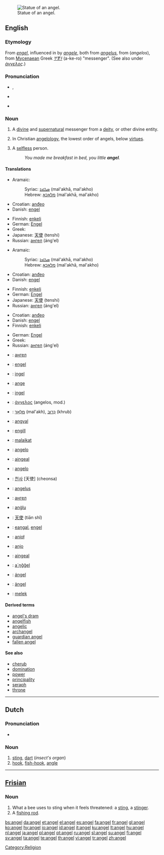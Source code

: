 {{see|Angel|ángel}}
[[Image:Statue at Metairie Cemetery.jpg|thumb|right|Statue of an angel.]]

==English==

===Etymology===
From {{OE.}} ''[[engel]]'', influenced in {{ME.}} by {{OF.}} ''[[angele]]'', both from {{LL.}} ''[[angelus]]'', from {{AGr.}} ''{{polytonic|[[ἄγγελος]]}}'' (''angelos''), from [[Mycenaean]] Greek ''[[𐀀𐀐𐀫]]'' (a-ke-ro)  "messenger". (See also under ''[[άγγελος#Etymology|άγγελος]]''.)

===Pronunciation===
*{{enPR|ānʹjəl}}, {{IPA|/ˈeɪndʒəl/}}
*{{audio|en-uk-angel.ogg|Audio (UK)}}
*{{audio|en-us-angel.ogg|Audio (US)}}
*:{{rhymes|eɪndʒəl}}

===Noun===
{{en-noun}}

# A [[divine]] and [[supernatural]] messenger from a [[deity]], or other divine entity.
# {{context|biblical tradition}} In Christian [[angelology]], the lowest order of angels, below [[virtue]]s.
# A [[selfless]] person.
#: ''You made me breakfast in bed, you little '''angel'''.''

====Translations====
{{trans-top|messenger from a deity}}
*Aramaic:
*:Syriac: [[ܡܠܐܟܐ]] (mal'akhā, mal'akho) {{m}}
*:Hebrew: [[מלאכא]] (mal'akhā, mal'akho) {{m}}
*Croatian: [[anđeo]] {{m}}
*Danish: [[engel]] {{c}}
{{trans-mid}}
*Finnish: [[enkeli]]
*German: [[Engel]] {{m}}
*Greek: {{t+|el|άγγελος|m|tr=ángelos}}
*Japanese: [[天使]] (tenshi)
*Russian: [[ангел]] (áng'el) {{m}}
{{trans-bottom}}

{{trans-top|in Christian angelology, the lowest order of angels}}
*Aramaic:
*:Syriac: [[ܡܠܐܟܐ]] (mal'akhā, mal'akho) {{m}}
*:Hebrew: [[מלאכא]] (mal'akhā, mal'akho) {{m}}
*Croatian: [[anđeo]] {{m}}
*Danish: [[engel]] {{c}}
{{trans-mid}}
*Finnish: [[enkeli]]
*German: [[Engel]] {{m}}
*Japanese: [[天使]] (tenshi)
*Russian: [[ангел]] (áng'el) {{m}}
{{trans-bottom}}

{{trans-top|selfless person}}
*Croatian: [[anđeo]] {{m}}
*Danish: [[engel]] {{c}}
*Finnish: [[enkeli]]
{{trans-mid}}
*German: [[Engel]] {{m}}
*Greek: {{t+|el|άγγελος|m|tr=ángelos}}
*Russian: [[ангел]] (áng'el) {{m}}
{{trans-bottom}}

{{checktrans-top}}
*{{ttbc|Bulgarian}}: [[ангел]] {{m}}
*{{Dutch}}: [[engel]] {{m}}
*{{ttbc|Estonian}}: [[ingel]]
*{{ttbc|French}}: [[ange]] {{m}}
*{{ttbc|Frisian}}: [[ingel]]
*{{ttbc|Greek, Ancient}}: [[άγγελος]] {{m}} (angelos, mod.)
*{{ttbc|Hebrew}}: [[מלאך|מַלְאָךְ]] {{m}} (mal'akh), [[כרוב|כְּרוּב]] {{m}} (khrub)
*{{ttbc|Hungarian}}: [[angyal]]
*{{ttbc|Icelandic}}: [[engill]] {{m}}
*{{ttbc|Indonesian}}: [[malaikat]]
{{trans-mid}}
*{{ttbc|Interlingua}}: [[angelo]]
*{{ttbc|Irish}}: [[aingeal]]
*{{ttbc|Italian}}: [[angelo]] {{m}}
*{{ttbc|Korean}}: [[천사]] [天使] (cheonsa)
*{{ttbc|Latin}}: [[angelus]] {{m}}
*{{ttbc|Macedonian}}: [[ангел]] {{m}}
*{{ttbc|Maltese}}: [[anġlu]] {{m}}
*{{ttbc|Mandarin Chinese}}: [[天使]] (tiān shǐ)
*{{ttbc|Northern Sami}}: [[eaŋgal]], [[eŋgel]]
*{{ttbc|Polish}}: [[anioł]] {{m}}
*{{ttbc|Portuguese}}: [[anjo]] {{m}}
*{{ttbc|Scottish Gaelic}}: [[aingeal]] {{m}}
*{{ttbc|Skolt Sami}}: [[a´ŋǧǧel]]
*{{ttbc|Spanish}}: [[ángel]] {{m}}
*{{ttbc|Swedish}}: [[ängel]] {{c}}
*{{ttbc|Turkish}}: [[melek]]
{{trans-bottom}}

====Derived terms====
*[[angel's dram]]
*[[angelfish]]
*[[angelic]]
*[[archangel]]
*[[guardian angel]]
*[[fallen angel]]

====See also====
*[[cherub]]
*[[domination]]
*[[power]]
*[[principality]]
*[[seraph]]
*[[throne]]

[[Category:Religion]]

----

==Dutch==

===Pronunciation===
*{{IPA|/ˈaŋəl/}}

===Noun===
{{nl-noun|g=m|angels|angeltje}}

# [[sting]], [[dart]] (''insect's organ'')
# [[hook]], [[fish-hook]], [[angle]]

----

==[[Frisian]]==

===Noun===
{{infl|fy|noun}}

# What a bee uses to sting when it feels threatened: a [[sting]], a [[stinger]].
# A [[fishing rod]].

[[bs:angel]]
[[da:angel]]
[[et:angel]]
[[el:angel]]
[[es:angel]]
[[fa:angel]]
[[fr:angel]]
[[gl:angel]]
[[ko:angel]]
[[hy:angel]]
[[io:angel]]
[[id:angel]]
[[it:angel]]
[[ku:angel]]
[[lt:angel]]
[[hu:angel]]
[[nl:angel]]
[[ja:angel]]
[[pl:angel]]
[[pt:angel]]
[[ru:angel]]
[[sl:angel]]
[[su:angel]]
[[fi:angel]]
[[sv:angel]]
[[ta:angel]]
[[te:angel]]
[[th:angel]]
[[vi:angel]]
[[tr:angel]]
[[zh:angel]]